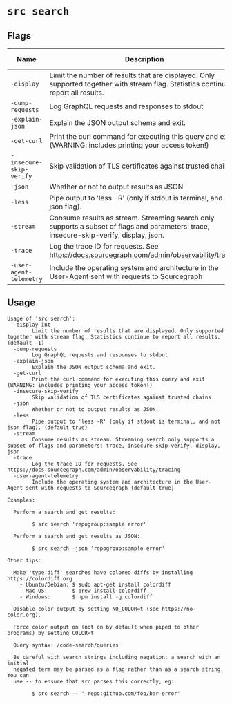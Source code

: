 # `src search`


## Flags

| Name | Description | Default Value |
|------|-------------|---------------|
| `-display` | Limit the number of results that are displayed. Only supported together with stream flag. Statistics continue to report all results. | `-1` |
| `-dump-requests` | Log GraphQL requests and responses to stdout | `false` |
| `-explain-json` | Explain the JSON output schema and exit. | `false` |
| `-get-curl` | Print the curl command for executing this query and exit (WARNING: includes printing your access token!) | `false` |
| `-insecure-skip-verify` | Skip validation of TLS certificates against trusted chains | `false` |
| `-json` | Whether or not to output results as JSON. | `false` |
| `-less` | Pipe output to 'less -R' (only if stdout is terminal, and not json flag). | `true` |
| `-stream` | Consume results as stream. Streaming search only supports a subset of flags and parameters: trace, insecure-skip-verify, display, json. | `false` |
| `-trace` | Log the trace ID for requests. See https://docs.sourcegraph.com/admin/observability/tracing | `false` |
| `-user-agent-telemetry` | Include the operating system and architecture in the User-Agent sent with requests to Sourcegraph | `true` |


## Usage

```
Usage of 'src search':
  -display int
    	Limit the number of results that are displayed. Only supported together with stream flag. Statistics continue to report all results. (default -1)
  -dump-requests
    	Log GraphQL requests and responses to stdout
  -explain-json
    	Explain the JSON output schema and exit.
  -get-curl
    	Print the curl command for executing this query and exit (WARNING: includes printing your access token!)
  -insecure-skip-verify
    	Skip validation of TLS certificates against trusted chains
  -json
    	Whether or not to output results as JSON.
  -less
    	Pipe output to 'less -R' (only if stdout is terminal, and not json flag). (default true)
  -stream
    	Consume results as stream. Streaming search only supports a subset of flags and parameters: trace, insecure-skip-verify, display, json.
  -trace
    	Log the trace ID for requests. See https://docs.sourcegraph.com/admin/observability/tracing
  -user-agent-telemetry
    	Include the operating system and architecture in the User-Agent sent with requests to Sourcegraph (default true)

Examples:

  Perform a search and get results:

    	$ src search 'repogroup:sample error'

  Perform a search and get results as JSON:

    	$ src search -json 'repogroup:sample error'

Other tips:

  Make 'type:diff' searches have colored diffs by installing https://colordiff.org
    - Ubuntu/Debian: $ sudo apt-get install colordiff
    - Mac OS:        $ brew install colordiff
    - Windows:       $ npm install -g colordiff

  Disable color output by setting NO_COLOR=t (see https://no-color.org).

  Force color output on (not on by default when piped to other programs) by setting COLOR=t

  Query syntax: /code-search/queries

  Be careful with search strings including negation: a search with an initial
  negated term may be parsed as a flag rather than as a search string. You can
  use -- to ensure that src parses this correctly, eg:

    	$ src search -- '-repo:github.com/foo/bar error'


```

